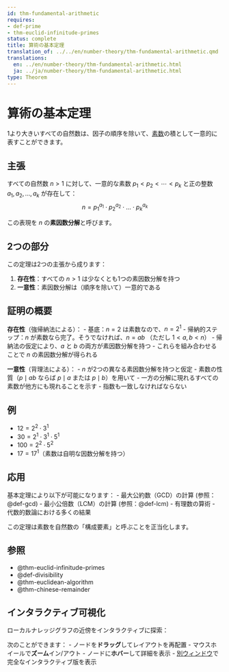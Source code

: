 ```yaml
---
id: thm-fundamental-arithmetic
requires:
- def-prime
- thm-euclid-infinitude-primes
status: complete
title: 算術の基本定理
translation_of: ../../en/number-theory/thm-fundamental-arithmetic.qmd
translations:
  en: ../en/number-theory/thm-fundamental-arithmetic.html
  ja: ../ja/number-theory/thm-fundamental-arithmetic.html
type: Theorem
---
```


# 算術の基本定理 {#thm-fundamental-arithmetic}

1より大きいすべての自然数は、因子の順序を除いて、[素数](def-prime.qmd)の積として一意的に表すことができます。

## 主張

すべての自然数 $n > 1$ に対して、一意的な素数 $p_1 < p_2 < \cdots < p_k$ と正の整数 $a_1, a_2, \ldots, a_k$ が存在して：
$$n = p_1^{a_1} \cdot p_2^{a_2} \cdot \ldots \cdot p_k^{a_k}$$

この表現を $n$ の**素因数分解**と呼びます。

## 2つの部分

この定理は2つの主張から成ります：

1. **存在性**：すべての $n > 1$ は少なくとも1つの素因数分解を持つ
2. **一意性**：素因数分解は（順序を除いて）一意的である

## 証明の概要

**存在性**（強帰納法による）：
- 基底：$n = 2$ は素数なので、$n = 2^1$
- 帰納的ステップ：$n$ が素数なら完了。そうでなければ、$n = ab$ （ただし $1 < a, b < n$）
- 帰納法の仮定により、$a$ と $b$ の両方が素因数分解を持つ
- これらを組み合わせることで $n$ の素因数分解が得られる

**一意性**（背理法による）：
- $n$ が2つの異なる素因数分解を持つと仮定
- 素数の性質（$p \mid ab$ ならば $p \mid a$ または $p \mid b$）を用いて
- 一方の分解に現れるすべての素数が他方にも現れることを示す
- 指数も一致しなければならない

## 例

- $12 = 2^2 \cdot 3^1$
- $30 = 2^1 \cdot 3^1 \cdot 5^1$
- $100 = 2^2 \cdot 5^2$
- $17 = 17^1$（素数は自明な因数分解を持つ）

## 応用

基本定理により以下が可能になります：
- 最大公約数（GCD）の計算 (参照：@def-gcd)
- 最小公倍数（LCM）の計算 (参照：@def-lcm)
- 有理数の算術
- 代数的数論における多くの結果

この定理は素数を自然数の「構成要素」と呼ぶことを正当化します。

## 参照

- @thm-euclid-infinitude-primes
- @def-divisibility
- @thm-euclidean-algorithm
- @thm-chinese-remainder

## インタラクティブ可視化

ローカルナレッジグラフの近傍をインタラクティブに探索：

::: {.graph-viz data-id="thm-fundamental-arithmetic" data-width="700" data-height="500"}
:::

次のことができます：
- ノードを**ドラッグ**してレイアウトを再配置
- マウスホイールで**ズーム**イン/アウト
- ノードに**ホバー**して詳細を表示
- [別ウィンドウ](../../output/interactive/ja/thm-fundamental-arithmetic.html){target="_blank"}で完全なインタラクティブ版を表示
